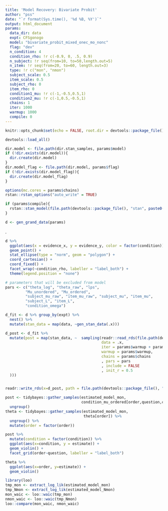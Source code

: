 ```yaml
---
title: 'Model Recovery: Bivariate Probit'
author: "pss"
date: "`r format(Sys.time(), '%d %B, %Y')`"
output: html_document
params:
  data_dir: data
  expt: CFSgonogo
  model: "bivariate_probit_mixed_onec_mo_nonc"
  flag: "dev"
  n_condition: 4
  condition_rho: !r c(-0.9, 0, .5, 0.9) 
  n_subject: !r seq(from=10, to=50,length.out=5)
  n_item: !r seq(from=20, to=60, length.out=3)
  type: !r c("mon", "nmon")
  subject_scale: 0.5
  item_scale: 0.5
  subject_rho: 0
  item_rho: 0
  condition1_mu: !r c(-1,-0.5,0.5,1)
  condition2_mu: !r c(-1,0.5,-0.5,1)
  chains: 1
  iter: 1000
  warmup: 1000
  compile: 0
---
```


```r
knitr::opts_chunk$set(echo = FALSE, root.dir = devtools::package_file(), message = FALSE, warning = FALSE, fig.width = 7, fig.asp = 1, cache = FALSE, cache.path = paste0(file.path(devtools::package_file(), "output", "cache", params$model, params$flag, params$participant), .Platform$file.sep), fig.path = paste0(file.path(devtools::package_file(), "output", "figures", params$model, params$flag), .Platform$file.sep) )

devtools::load_all()

dir.model <- file.path(dir.stan_samples, params$model)
if (!dir.exists(dir.model)){
  dir.create(dir.model)
}
dir.model_flag <- file.path(dir.model, params$flag)
if (!dir.exists(dir.model_flag)){
  dir.create(dir.model_flag)
}

options(mc.cores = params$chains)
rstan::rstan_options("auto_write" = TRUE)

if (params$compile){
  rstan::stan_model(file.path(devtools::package_file(), "stan", paste0(params$model, ".stan")))
}

d <- gen_grand_data(params)
```


.
```r

d %>%
  ggplot(aes(x = evidence_x, y = evidence_y, color = factor(condition))) +
  geom_point() +
  stat_ellipse(type = "norm", geom = "polygon") +
  coord_cartesian() +
  coord_fixed() +
  facet_wrap(~condition_rho, labeller = "label_both") +
  theme(legend.position = "none") 


```

```r

# parameters that will be excluded from model
pars <- c("theta_log", "theta_raw", "lps",
         "Mu_unordered", "Mu_ordered",
         "subject_mu_raw", "item_mu_raw", "subject_mu", "item_mu",
         "subject_L", "item_L",
         "condition_omega")

d_fit <- d %>% group_by(expt) %>%
  nest() %>%
  mutate(stan_data = map(data, ~gen_stan_data(.x)))

```


```r

d_post <- d_fit %>%
  mutate(post = map(stan_data, ~  sampling(readr::read_rds(file.path(devtools::package_file(), "stan", paste0(params$model, ".rds"))), 
                                           data = .x, 
                                           iter = params$warmup + params$iter,
                                           warmup = params$warmup,
                                           chains = params$chains
                                           , pars = pars
                                           , include = FALSE
                                           , init_r = 0.5
  )))


readr::write_rds(x=d_post, path = file.path(devtools::package_file(), "output", "stan_samples", params$model, params$flag, "data_post.rds"))

```



```r

post <- tidybayes::gather_samples(estimated_model_mon,
                                  condition_mu_ordered[order,question,condition]) %>%
  ungroup()
theta <- tidybayes::gather_samples(estimated_model_mon,
                                   theta[order]) %>%
  ungroup() %>%
  mutate(order = factor(order))

post %>%
  mutate(condition = factor(condition)) %>%
  ggplot(aes(x=condition, y = estimate)) +
  geom_violin() +
  facet_grid(order~question, labeller = "label_both")

theta %>%
  ggplot(aes(x=order, y=estimate)) +
  geom_violin() 
```


```r
library(loo)
tmp_mon <- extract_log_lik(estimated_model_mon)
tmp_Nmon <- extract_log_lik(estimated_model_Nmon)
mon_waic <- loo::waic(tmp_mon)
nmon_waic <- loo::waic(tmp_Nmon)
loo::compare(mon_waic, nmon_waic)
```


